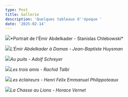 ```yaml
---
type: Post
title: Gallerie
description: 'Quelques tableaux d''époque '
date: '2025-02-14'
---
```

![](/images/Portrait%20Emir%20Abdelkader%20-%20Stanislas%20Chlebowski.jpg)\*Portrait de l'Émir Abdelkader - Stanislas Chlebowski*

![](/images/Emir%20Abdelkader%20%C3%A0%20Damas%20-%20Jean-Baptiste%20Huysman%20.jpg)*L'Émir Abdelkader à Damas - Jean-Baptiste Huysman*

![](/images/Au%20puits%20-%20Adolf%20Schreyer.jpeg)*Au puits - Adolf Schreyer*

![](/images/Les%20trois%20amis%20-%20Rachid%20Talbi.jpeg)*Les trois amis - Rachid Talbi*

![](/images/Les%20%C3%A9claireurs%20-%20Henri%20F%C3%A9lix%20Emmanuel%20Philippoteaux.jpg)*Les éclaireurs - Henri Félix Emmanuel Philippoteaux*

![](/images/La%20Chasse%20au%20Lions%20-%20Horace%20Vernet.jpeg)*La Chasse au Lions - Horace Vernet*
